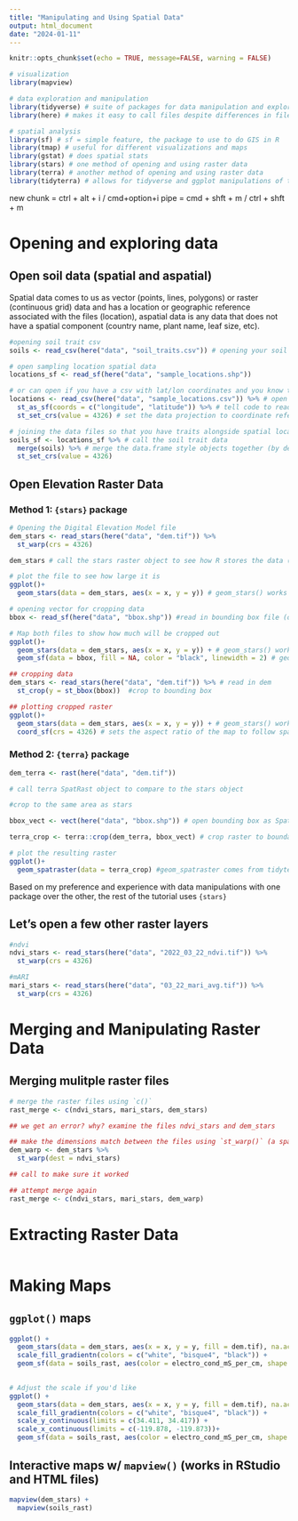 ```yaml
---
title: "Manipulating and Using Spatial Data"
output: html_document
date: "2024-01-11"
---
```


```r
knitr::opts_chunk$set(echo = TRUE, message=FALSE, warning = FALSE)

# visualization
library(mapview)

# data exploration and manipulation
library(tidyverse) # suite of packages for data manipulation and exploration
library(here) # makes it easy to call files despite differences in file pathways

# spatial analysis
library(sf) # sf = simple feature, the package to use to do GIS in R
library(tmap) # useful for different visualizations and maps
library(gstat) # does spatial stats
library(stars) # one method of opening and using raster data
library(terra) # another method of opening and using raster data
library(tidyterra) # allows for tidyverse and ggplot manipulations of terra objects
```

new chunk = ctrl + alt + i / cmd+option+i
pipe = cmd + shft + m / ctrl + shft + m

# Opening and exploring data

## Open soil data (spatial and aspatial)

Spatial data comes to us as vector (points, lines, polygons) or raster (continuous grid) data and has a location or geographic reference associated with the files (location), aspatial data is any data that does not have a spatial component (country name, plant name, leaf size, etc).

```r
#opening soil trait csv
soils <- read_csv(here("data", "soil_traits.csv")) # opening your soil trait data (aspatial data)

# open sampling location spatial data
locations_sf <- read_sf(here("data", "sample_locations.shp"))

# or can open if you have a csv with lat/lon coordinates and you know the projection of the data
locations <- read_csv(here("data", "sample_locations.csv")) %>% # open the csv file
  st_as_sf(coords = c("longitude", "latitude")) %>% # tell code to read this file as a sf dataset using the "longitude" and "latitude" columns as coordinates
  st_set_crs(value = 4326) # set the data projection to coordinate reference system code 4326 (WGS 1984)

# joining the data files so that you have traits alongside spatial location
soils_sf <- locations_sf %>% # call the soil trait data
  merge(soils) %>% # merge the data.frame style objects together (by default uses common column names)
  st_set_crs(value = 4326)
```

## Open Elevation Raster Data

### Method 1: `{stars}` package

```r
# Opening the Digital Elevation Model file
dem_stars <- read_stars(here("data", "dem.tif")) %>% 
  st_warp(crs = 4326)

dem_stars # call the stars raster object to see how R stores the data (will contrast to {terra})

# plot the file to see how large it is
ggplot()+
  geom_stars(data = dem_stars, aes(x = x, y = y)) # geom_stars() works to visualize stars objects

# opening vector for cropping data
bbox <- read_sf(here("data", "bbox.shp")) #read in bounding box file (or the boundary used to clip the raster data)

# Map both files to show how much will be cropped out
ggplot()+
  geom_stars(data = dem_stars, aes(x = x, y = y)) + # geom_stars() works to visualize stars objects
  geom_sf(data = bbox, fill = NA, color = "black", linewidth = 2) # geom_sf lets us use vector files as 

## cropping data
dem_stars <- read_stars(here("data", "dem.tif")) %>% # read in dem 
  st_crop(y = st_bbox(bbox))  #crop to bounding box

## plotting cropped raster
ggplot()+
  geom_stars(data = dem_stars, aes(x = x, y = y)) + # geom_stars() works to visualize stars objects
  coord_sf(crs = 4326) # sets the aspect ratio of the map to follow spatial geometry (aka no default stretching)
```


### Method 2: `{terra}` package
```r
dem_terra <- rast(here("data", "dem.tif"))

# call terra SpatRast object to compare to the stars object

#crop to the same area as stars

bbox_vect <- vect(here("data", "bbox.shp")) # open bounding box as SpatVect object

terra_crop <- terra::crop(dem_terra, bbox_vect) # crop raster to boundary

# plot the resulting raster
ggplot()+
  geom_spatraster(data = terra_crop) #geom_spatraster comes from tidyterra (notice no need for setting aspect ratio)
```

Based on my preference and experience with data manipulations with one package over the other, the rest of the tutorial uses `{stars}`

## Let's open a few other raster layers

```r
#ndvi
ndvi_stars <- read_stars(here("data", "2022_03_22_ndvi.tif")) %>% 
  st_warp(crs = 4326)

#mARI
mari_stars <- read_stars(here("data", "03_22_mari_avg.tif")) %>% 
  st_warp(crs = 4326)
```

# Merging and Manipulating Raster Data

## Merging mulitple raster files

```r
# merge the raster files using `c()`
rast_merge <- c(ndvi_stars, mari_stars, dem_stars)

## we get an error? why? examine the files ndvi_stars and dem_stars

## make the dimensions match between the files using `st_warp()` (a spatial resample/transform function)
dem_warp <- dem_stars %>% 
  st_warp(dest = ndvi_stars)

## call to make sure it worked

## attempt merge again
rast_merge <- c(ndvi_stars, mari_stars, dem_warp)
```



# Extracting Raster Data

```r

```

# Making Maps

## `ggplot()` maps 

```r
ggplot() +
  geom_stars(data = dem_stars, aes(x = x, y = y, fill = dem.tif), na.action = na.omit) +
  scale_fill_gradientn(colors = c("white", "bisque4", "black")) +
  geom_sf(data = soils_rast, aes(color = electro_cond_mS_per_cm, shape = landcover))
  

# Adjust the scale if you'd like
ggplot() +
  geom_stars(data = dem_stars, aes(x = x, y = y, fill = dem.tif), na.action = na.omit) +
  scale_fill_gradientn(colors = c("white", "bisque4", "black")) +
  scale_y_continuous(limits = c(34.411, 34.417)) +
  scale_x_continuous(limits = c(-119.878, -119.873))+
  geom_sf(data = soils_rast, aes(color = electro_cond_mS_per_cm, shape = landcover))
```

## Interactive maps w/ `mapview()` (works in RStudio and HTML files)

```r
mapview(dem_stars) + 
  mapview(soils_rast)
```

